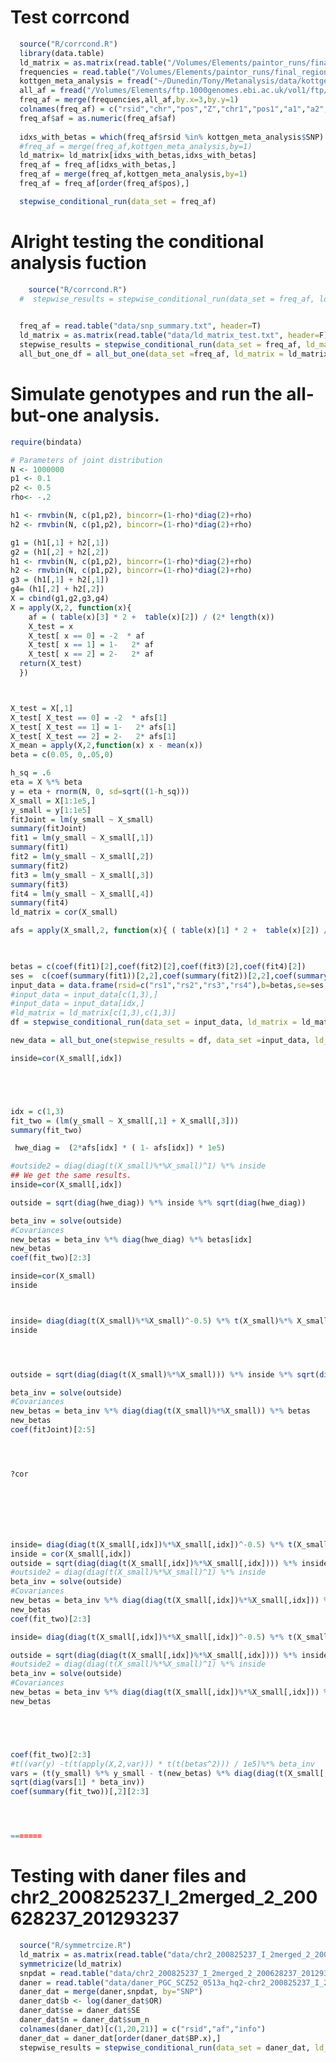 # Test corrcond

```r
  source("R/corrcond.R")
  library(data.table)
  ld_matrix = as.matrix(read.table("/Volumes/Elements/paintor_runs/final_regions/0_1:145538184-145786438.LD.EUR.old", header=F))
  frequencies = read.table("/Volumes/Elements/paintor_runs/final_regions/0_1:145538184-145786438.EUR", header=F)
  kottgen_meta_analysis = fread("~/Dunedin/Tony/Metanalysis/data/kottgen_effect_filtered.txt", header=T)
  all_af = fread("/Volumes/Elements/ftp.1000genomes.ebi.ac.uk/vol1/ftp/release/20130502/all_af.txt", header=F)
  freq_af = merge(frequencies,all_af,by.x=3,by.y=1)
  colnames(freq_af) = c("rsid","chr","pos","Z","chr1","pos1","a1","a2","pop1","af","info")
  freq_af$af = as.numeric(freq_af$af)
  
  idxs_with_betas = which(freq_af$rsid %in% kottgen_meta_analysis$SNP)
  #freq_af = merge(freq_af,kottgen_meta_analysis,by=1)
  ld_matrix= ld_matrix[idxs_with_betas,idxs_with_betas]
  freq_af = freq_af[idxs_with_betas,]
  freq_af = merge(freq_af,kottgen_meta_analysis,by=1)
  freq_af = freq_af[order(freq_af$pos),]

  stepwise_conditional_run(data_set = freq_af)


```

# Alright testing the conditional analysis fuction

```r
    source("R/corrcond.R")
  #  stepwise_results = stepwise_conditional_run(data_set = freq_af, ld_matrix=ld_matrix,p_value_threshold = 0.0001)
    
```

```r
  freq_af = read.table("data/snp_summary.txt", header=T)
  ld_matrix = as.matrix(read.table("data/ld_matrix_test.txt", header=F))
  stepwise_results = stepwise_conditional_run(data_set = freq_af, ld_matrix=ld_matrix,p_value_threshold = 1e-4,var_y = 1.6421)
  all_but_one_df = all_but_one(data_set =freq_af, ld_matrix = ld_matrix,stepwise_results = stepwise_results ,var_y=1.6421)

```
# Simulate genotypes and run the all-but-one analysis.

```r
require(bindata)

# Parameters of joint distribution
N <- 1000000
p1 <- 0.1
p2 <- 0.5
rho<- -.2

h1 <- rmvbin(N, c(p1,p2), bincorr=(1-rho)*diag(2)+rho)
h2 <- rmvbin(N, c(p1,p2), bincorr=(1-rho)*diag(2)+rho)

g1 = (h1[,1] + h2[,1])
g2 = (h1[,2] + h2[,2])
h1 <- rmvbin(N, c(p1,p2), bincorr=(1-rho)*diag(2)+rho)
h2 <- rmvbin(N, c(p1,p2), bincorr=(1-rho)*diag(2)+rho)
g3 = (h1[,1] + h2[,1])
g4= (h1[,2] + h2[,2])
X = cbind(g1,g2,g3,g4)
X = apply(X,2, function(x){ 
    af = ( table(x)[3] * 2 +  table(x)[2]) / (2* length(x))
    X_test = x
    X_test[ x == 0] = -2  * af
    X_test[ x == 1] = 1-   2* af
    X_test[ x == 2] = 2-   2* af
  return(X_test)
  })



X_test = X[,1] 
X_test[ X_test == 0] = -2  * afs[1]
X_test[ X_test == 1] = 1-   2* afs[1]
X_test[ X_test == 2] = 2-   2* afs[1]
X_mean = apply(X,2,function(x) x - mean(x))
beta = c(0.05, 0,.05,0)

h_sq = .6
eta = X %*% beta
y = eta + rnorm(N, 0, sd=sqrt((1-h_sq)))
X_small = X[1:1e5,]
y_small = y[1:1e5]
fitJoint = lm(y_small ~ X_small)
summary(fitJoint)
fit1 = lm(y_small ~ X_small[,1])
summary(fit1)
fit2 = lm(y_small ~ X_small[,2])
summary(fit2)
fit3 = lm(y_small ~ X_small[,3])
summary(fit3)
fit4 = lm(y_small ~ X_small[,4])
summary(fit4)
ld_matrix = cor(X_small)

afs = apply(X_small,2, function(x){ ( table(x)[1] * 2 +  table(x)[2]) / (2* length(x))})
  


betas = c(coef(fit1)[2],coef(fit2)[2],coef(fit3)[2],coef(fit4)[2])
ses =  c(coef(summary(fit1))[2,2],coef(summary(fit2))[2,2],coef(summary(fit3))[2,2],coef(summary(fit4))[2,2])
input_data = data.frame(rsid=c("rs1","rs2","rs3","rs4"),b=betas,se=ses,n=1e5,af=afs)
#input_data = input_data[c(1,3),]
#input_data = input_data[idx,]
#ld_matrix = ld_matrix[c(1,3),c(1,3)]
df = stepwise_conditional_run(data_set = input_data, ld_matrix = ld_matrix, var_y = var(y_small))

new_data = all_but_one(stepwise_results = df, data_set =input_data, ld_matrix =ld_matrix, var_y=var(y_small))

inside=cor(X_small[,idx])





idx = c(1,3)
fit_two = (lm(y_small ~ X_small[,1] + X_small[,3]))
summary(fit_two)

 hwe_diag =  (2*afs[idx] * ( 1- afs[idx]) * 1e5)

#outside2 = diag(diag(t(X_small)%*%X_small)^1) %*% inside
## We get the same results.
inside=cor(X_small[,idx])

outside = sqrt(diag(hwe_diag)) %*% inside %*% sqrt(diag(hwe_diag))

beta_inv = solve(outside)
#Covariances
new_betas = beta_inv %*% diag(hwe_diag) %*% betas[idx]
new_betas
coef(fit_two)[2:3]

inside=cor(X_small)
inside



inside= diag(diag(t(X_small)%*%X_small)^-0.5) %*% t(X_small)%*% X_small %*% diag(diag(t(X_small)%*%X_small)^-0.5) 
inside




outside = sqrt(diag(diag(t(X_small)%*%X_small))) %*% inside %*% sqrt(diag(diag(t(X_small)%*%X_small)))

beta_inv = solve(outside)
#Covariances
new_betas = beta_inv %*% diag(diag(t(X_small)%*%X_small)) %*% betas
new_betas
coef(fitJoint)[2:5]




?cor







inside= diag(diag(t(X_small[,idx])%*%X_small[,idx])^-0.5) %*% t(X_small[,idx])%*% X_small[,idx] %*% diag(diag(t(X_small[,idx])%*%X_small[,idx])^-0.5) 
inside = cor(X_small[,idx])
outside = sqrt(diag(diag(t(X_small[,idx])%*%X_small[,idx]))) %*% inside %*% sqrt(diag(diag(t(X_small[,idx])%*%X_small[,idx])))
#outside2 = diag(diag(t(X_small)%*%X_small)^1) %*% inside
beta_inv = solve(outside)
#Covariances
new_betas = beta_inv %*% diag(diag(t(X_small[,idx])%*%X_small[,idx])) %*% betas[idx]
new_betas
coef(fit_two)[2:3]

inside= diag(diag(t(X_small[,idx])%*%X_small[,idx])^-0.5) %*% t(X_small[,idx])%*% X_small[,idx] %*% diag(diag(t(X_small[,idx])%*%X_small[,idx])^-0.5) 

outside = sqrt(diag(diag(t(X_small[,idx])%*%X_small[,idx]))) %*% inside %*% sqrt(diag(diag(t(X_small[,idx])%*%X_small[,idx])))
#outside2 = diag(diag(t(X_small)%*%X_small)^1) %*% inside
beta_inv = solve(outside)
#Covariances
new_betas = beta_inv %*% diag(diag(t(X_small[,idx])%*%X_small[,idx])) %*% betas[idx]
new_betas





coef(fit_two)[2:3]
#t((var(y) -t(t(apply(X,2,var))) * t(t(betas^2))) / 1e5)%*% beta_inv
vars = (t(y_small) %*% y_small - t(new_betas) %*% diag(diag(t(X_small[,idx])%*%X_small[,idx])) %*% ((betas[idx]))) / (1e5 - 2)
sqrt(diag(vars[1] * beta_inv))
coef(summary(fit_two))[,2][2:3]




=======
```



# Testing with daner files and chr2_200825237_I_2merged_2_200628237_201293237
```r
  source("R/symmetrcize.R")
  ld_matrix = as.matrix(read.table("data/chr2_200825237_I_2merged_2_200628237_201293237.ld", header=F))
  symmetricize(ld_matrix)
  snpdat = read.table("data/chr2_200825237_I_2merged_2_200628237_201293237.ld.snpdat", header=T)
  daner = read.table("data/daner_PGC_SCZ52_0513a_hq2-chr2_200825237_I_2merged_2_200628237_201293237.txt", header=T)
  daner_dat = merge(daner,snpdat, by="SNP")
  daner_dat$b <- log(daner_dat$OR)
  daner_dat$se = daner_dat$SE
  daner_dat$n = daner_dat$sum_n
  colnames(daner_dat)[c(1,20,21)] = c("rsid","af","info")
  daner_dat = daner_dat[order(daner_dat$BP.x),]
  stepwise_results = stepwise_conditional_run(data_set = daner_dat, ld_matrix = ld_matrix, p_value_threshold = 0.0001,  var_y = 0.25)  
  
  
```






